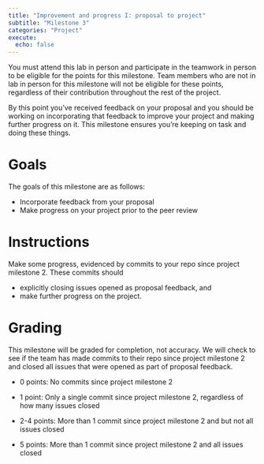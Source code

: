 ```yaml
---
title: "Improvement and progress I: proposal to project"
subtitle: "Milestone 3"
categories: "Project"
execute:
  echo: false
---
```


::: callout-important
You must attend this lab in person and participate in the teamwork in person to be eligible for the points for this milestone.
Team members who are not in lab in person for this milestone will not be eligible for these points, regardless of their contribution throughout the rest of the project.
:::

By this point you've received feedback on your proposal and you should be working on incorporating that feedback to improve your project and making further progress on it.
This milestone ensures you're keeping on task and doing these things.

# Goals

The goals of this milestone are as follows:

-   Incorporate feedback from your proposal
-   Make progress on your project prior to the peer review

# Instructions

Make some progress, evidenced by commits to your repo since project milestone 2. 
These commits should

-   explicitly closing issues opened as proposal feedback, and
-   make further progress on the project.

# Grading

This milestone will be graded for completion, not accuracy.
We will check to see if the team has made commits to their repo since project milestone 2 and closed all issues that were opened as part of proposal feedback.

-   0 points: No commits since project milestone 2

-   1 point: Only a single commit since project milestone 2, regardless of how many issues closed

-   2-4 points: More than 1 commit since project milestone 2 and but not all issues closed

-   5 points: More than 1 commit since project milestone 2 and all issues closed
